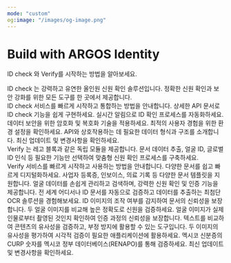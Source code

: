 ```yaml
---
mode: "custom"
og:image: "/images/og-image.png"
---
```


<div style={{ textAlign:"center",padding:"4rem 0",background:"radial-gradient(circle, rgba(0,100,255,1) 0%, rgba(0,212,255,1) 100%)" }}>
  <div style={{ display:"flex",flexDirection:"column",alignItems:"center",gap:"1rem" }}>
    <h1 style={{ fontSize:"2.5rem",fontWeight:"normal",display:"flex",alignItems:"center",gap:"0.5rem" }}>
      <span style={{ color: '#f0f0f0' }}>Build with</span>
      <span style={{ fontWeight: 'bold', color: '#f0f0f0' }}>ARGOS Identity</span>
    </h1>
    <p style={{ fontSize:"1rem",color:"#f2f2f1",margin:"0" }}>
      ID check 와 Verify를 시작하는 방법을 알아보세요.
    </p>
  </div>
</div>

<div style={{ marginTop:"6rem",marginBottom:"8rem",maxWidth:"70rem",marginLeft:"auto",marginRight:"auto",paddingLeft:"1.25rem",paddingRight:"1.25rem" }}>
  <div className="block text-black dark:text-white" style={{ textAlign:"center",fontSize:"24px",fontWeight:"600",marginBottom:"3rem",marginTop:"-1rem" }}>
    <span className="block">
      <span className="text-primary">ID check </span>
      는 강력하고 유연한 올인원 신원 확인 솔루션입니다. 정확한 신원 확인과 보안 강화를 위한 모든 도구를 한 곳에서 제공합니다.
    </span>
  </div>

  <CardGroup cols={4}>
    <Card title="시작하기" icon="book-open" href="/getting-started/ko/introduction">
      ID check 서비스를 빠르게 시작하고 통합하는 방법을 안내합니다.
    </Card>
    <Card title="API 참조" icon="code" href="/api-reference/api-reference-guide/ko/overview">
      상세한 API 문서로 ID check 기능을 쉽게 구현하세요.
    </Card>
    <Card title="웹훅 이벤트" icon="webhook" href="/webhooks/ko/overview">
      실시간 알림으로 ID 확인 프로세스를 자동화하세요.
    </Card>
    <Card title="보안" icon="grid-round" iconType="solid" href="/getting-started/ko/encrypt-and-decrypt-data/overview">
      데이터 보안을 위한 암호화 및 복호화 기술을 적용하세요.
    </Card>
    <Card title="라이브폼 권장 브라우저 및 기기" icon="browser" href="/getting-started/ko/recommended-browsers-and-devices">
      최적의 사용자 경험을 위한 환경 설정을 확인하세요.
    </Card>
    <Card title="데이터 구조 가이드" icon="database" href="/api-reference/api-reference-guide/ko/supported-id-types-alpha-3-country-codes">
      API와 상호작용하는 데 필요한 데이터 형식과 구조를 소개합니다.
    </Card>
    <Card title="변경 로그" icon="sparkles" href="/changelog/ko/idcheck/overview">
      최신 업데이트 및 변경사항을 확인하세요.
    </Card>
  </CardGroup>

  <div className="block text-black dark:text-white" style={{ textAlign:"center",fontSize:"24px",fontWeight:"600",marginBottom:"3rem",marginTop:"4rem" }}>
    <span className="block">
      <span className="text-primary">Verify </span>
      는 레고 블록과 같은 독립 모듈을 제공합니다. 문서 데이터 추출, 얼굴 ID, 글로벌 ID 인식 등 필요한 기능만 선택하여 맞춤형 신원 확인 프로세스를 구축하세요.
    </span>
  </div>

  <CardGroup cols={4}>
    <Card title="시작하기" icon="book-open" href="https://dev.argosidentity.com/verify/getting-started">
      Verify 서비스를 빠르게 시작하고 사용하는 방법을 안내합니다.
    </Card>
    <Card title="Textify" icon="file-contract" href="https://dev.argosidentity.com/verify/textify/introduction">
      다양한 문서를 쉽고 빠르게 디지털화하세요. 사업자 등록증, 인보이스, 의료 기록 등 다양한 문서 템플릿을 지원합니다.
    </Card>
    <Card title="Face Id" icon="face-viewfinder" href="https://dev.argosidentity.com/face-id/face-id-1/introduction-5">
      얼굴 데이터를 손쉽게 관리하고 검색하며, 강력한 신원 확인 및 인증 기능을 제공합니다.
    </Card>
    <Card title="Global ID Recognition" icon="address-card" iconType="solid" href="https://dev.argosidentity.com/verify-id/global-id-recognition-api/global-id-recognition-api-1">
      전 세계 어디서나 ID 문서를 자동으로 검증하고 데이터를 추출하는 최첨단 OCR 솔루션을 경험해보세요.
    </Card>
    <Card title="ID Liveness" icon="wave-pulse" href="https://dev.argosidentity.com/verify-id/id-liveness/id-liveness-api-1">
      ID 이미지의 조작 여부를 감지하여 문서의 신뢰성을 보장합니다.
    </Card>
    <Card title="Face Compare" icon="code-compare" href="https://dev.argosidentity.com/verify-id/face-compare/face-compare-api-1">
      두 얼굴 이미지를 비교해 높은 정확도로 신원을 검증하세요.
    </Card>
    <Card title="Face Liveness" icon="image-portrait" href="https://dev.argosidentity.com/verify-id/face-liveness/face-liveness-api">
      얼굴 이미지가 실제 인물로부터 촬영된 것인지 확인하여 인증 과정의 신뢰성을 보장합니다.
    </Card>
    <Card title="Text Verifier" icon="text-size" href="https://dev.argosidentity.com/verifier/text-verifier/text-verifier-api">
      텍스트를 비교하여 콘텐츠의 유사성을 검증하고, 부정 방지에 활용할 수 있는 도구입니다.
    </Card>
    <Card title="Image Verifier" icon="images" href="https://dev.argosidentity.com/verifier/image-verifier/image-verifier-api">
      두 이미지의 유사성을 평가하여 시각적 검증이 필요한 애플리케이션에 활용하세요.
    </Card>
    <Card title="Curp Verifier" icon="hashtag" href="https://app.theneo.io/argosidentity/verifier/curp-verifier-2/validate-curp-api">
      멕시코 신분증의 CURP 숫자를 멕시코 정부 데이터베이스(RENAPO)를 통해 검증하세요.
    </Card>
    <Card title="변경 로그" icon="sparkles" href="/changelog/ko/verify/overview">
      최신 업데이트 및 변경사항을 확인하세요.
    </Card>
  </CardGroup>
</div>
